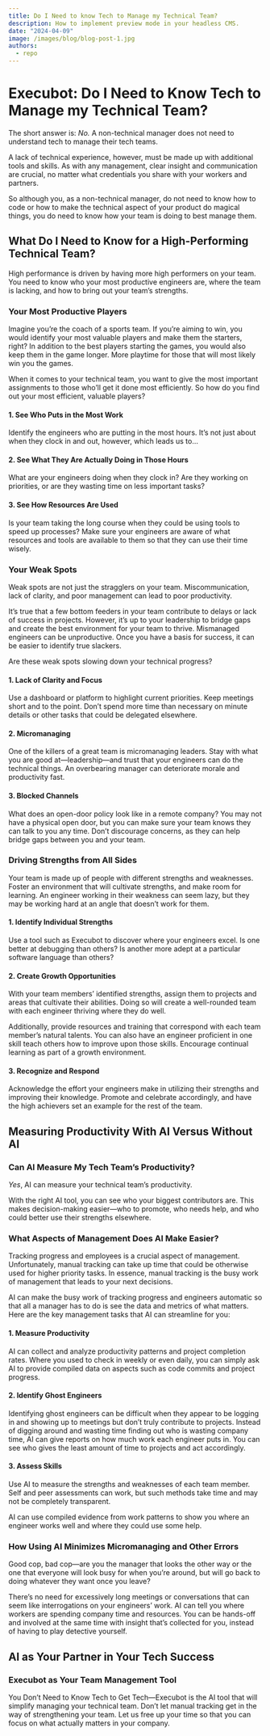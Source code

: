 ```yaml
---
title: Do I Need to know Tech to Manage my Technical Team?
description: How to implement preview mode in your headless CMS.
date: "2024-04-09"
image: /images/blog/blog-post-1.jpg
authors:
  - repo
---
```


# Execubot: Do I Need to Know Tech to Manage my Technical Team?

The short answer is: *No.* A non-technical manager does not need to understand tech to manage their tech teams.

A lack of technical experience, however, must be made up with additional tools and skills. As with any management, clear insight and communication are crucial, no matter what credentials you share with your workers and partners.

So although you, as a non-technical manager, do not need to know how to code or how to make the technical aspect of your product do magical things, you do need to know how your team is doing to best manage them.

## What Do I Need to Know for a High-Performing Technical Team?

High performance is driven by having more high performers on your team. You need to know who your most productive engineers are, where the team is lacking, and how to bring out your team’s strengths.

### Your Most Productive Players

Imagine you’re the coach of a sports team. If you’re aiming to win, you would identify your most valuable players and make them the starters, right? In addition to the best players starting the games, you would also keep them in the game longer. More playtime for those that will most likely win you the games.

When it comes to your technical team, you want to give the most important assignments to those who’ll get it done most efficiently. So how do you find out your most efficient, valuable players?

#### 1. See Who Puts in the Most Work

Identify the engineers who are putting in the most hours. It’s not just about when they clock in and out, however, which leads us to…

#### 2. See What They Are Actually Doing in Those Hours

What are your engineers doing when they clock in? Are they working on priorities, or are they wasting time on less important tasks?

#### 3. See How Resources Are Used

Is your team taking the long course when they could be using tools to speed up processes? Make sure your engineers are aware of what resources and tools are available to them so that they can use their time wisely.

### Your Weak Spots

Weak spots are not just the stragglers on your team. Miscommunication, lack of clarity, and poor management can lead to poor productivity.

It’s true that a few bottom feeders in your team contribute to delays or lack of success in projects. However, it’s up to your leadership to bridge gaps and create the best environment for your team to thrive. Mismanaged engineers can be unproductive. Once you have a basis for success, it can be easier to identify true slackers.

Are these weak spots slowing down your technical progress?

#### 1. Lack of Clarity and Focus

Use a dashboard or platform to highlight current priorities. Keep meetings short and to the point. Don’t spend more time than necessary on minute details or other tasks that could be delegated elsewhere.

#### 2. Micromanaging

One of the killers of a great team is micromanaging leaders. Stay with what you are good at—leadership—and trust that your engineers can do the technical things. An overbearing manager can deteriorate morale and productivity fast.

#### 3. Blocked Channels

What does an open-door policy look like in a remote company? You may not have a physical open door, but you can make sure your team knows they can talk to you any time. Don’t discourage concerns, as they can help bridge gaps between you and your team.

### Driving Strengths from All Sides

Your team is made up of people with different strengths and weaknesses. Foster an environment that will cultivate strengths, and make room for learning. An engineer working in their weakness can seem lazy, but they may be working hard at an angle that doesn’t work for them.

#### 1. Identify Individual Strengths

Use a tool such as Execubot to discover where your engineers excel. Is one better at debugging than others? Is another more adept at a particular software language than others?

#### 2. Create Growth Opportunities

With your team members’ identified strengths, assign them to projects and areas that cultivate their abilities. Doing so will create a well-rounded team with each engineer thriving where they do well.

Additionally, provide resources and training that correspond with each team member’s natural talents. You can also have an engineer proficient in one skill teach others how to improve upon those skills. Encourage continual learning as part of a growth environment.

#### 3. Recognize and Respond

Acknowledge the effort your engineers make in utilizing their strengths and improving their knowledge. Promote and celebrate accordingly, and have the high achievers set an example for the rest of the team.

## Measuring Productivity With AI Versus Without AI

### Can AI Measure My Tech Team’s Productivity?

*Yes*, AI can measure your technical team’s productivity.

With the right AI tool, you can see who your biggest contributors are. This makes decision-making easier—who to promote, who needs help, and who could better use their strengths elsewhere.

### What Aspects of Management Does AI Make Easier?

Tracking progress and employees is a crucial aspect of management. Unfortunately, manual tracking can take up time that could be otherwise used for higher priority tasks. In essence, manual tracking is the busy work of management that leads to your next decisions.

AI can make the busy work of tracking progress and engineers automatic so that all a manager has to do is see the data and metrics of what matters. Here are the key management tasks that AI can streamline for you:

#### 1. Measure Productivity

AI can collect and analyze productivity patterns and project completion rates. Where you used to check in weekly or even daily, you can simply ask AI to provide compiled data on aspects such as code commits and project progress.

#### 2. Identify Ghost Engineers

Identifying ghost engineers can be difficult when they appear to be logging in and showing up to meetings but don’t truly contribute to projects. Instead of digging around and wasting time finding out who is wasting company time, AI can give reports on how much work each engineer puts in. You can see who gives the least amount of time to projects and act accordingly.

#### 3. Assess Skills

Use AI to measure the strengths and weaknesses of each team member. Self and peer assessments can work, but such methods take time and may not be completely transparent.

AI can use compiled evidence from work patterns to show you where an engineer works well and where they could use some help.

### How Using AI Minimizes Micromanaging and Other Errors

Good cop, bad cop—are you the manager that looks the other way or the one that everyone will look busy for when you’re around, but will go back to doing whatever they want once you leave?

There’s no need for excessively long meetings or conversations that can seem like interrogations on your engineers’ work. AI can tell you where workers are spending company time and resources. You can be hands-off and involved at the same time with insight that’s collected for you, instead of having to play detective yourself.

## AI as Your Partner in Your Tech Success

### Execubot as Your Team Management Tool

You Don’t Need to Know Tech to Get Tech—Execubot is the AI tool that will simplify managing your technical team. Don’t let manual tracking get in the way of strengthening your team. Let us free up your time so that you can focus on what actually matters in your company.
